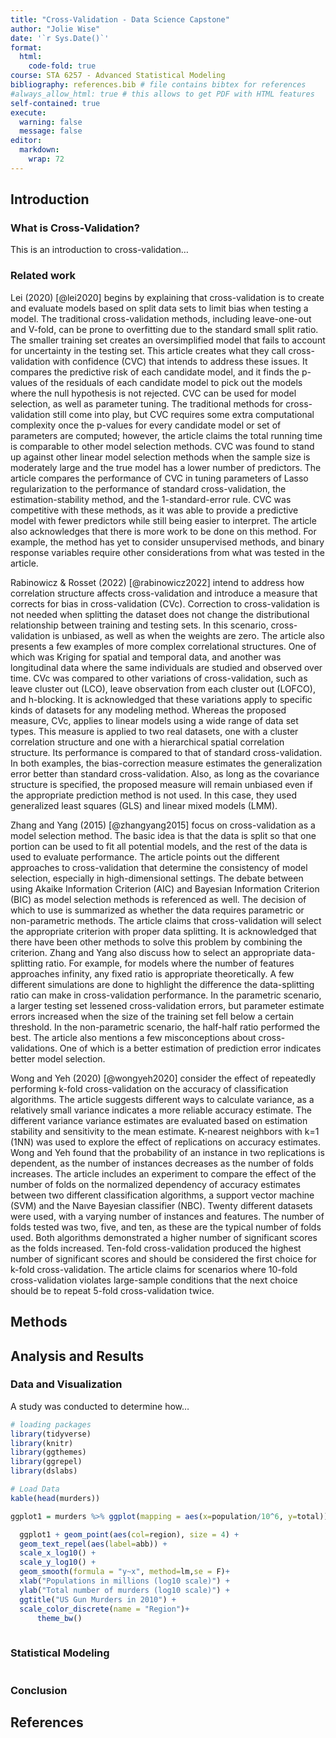 ```yaml
---
title: "Cross-Validation - Data Science Capstone"
author: "Jolie Wise"
date: '`r Sys.Date()`'
format:
  html:
    code-fold: true
course: STA 6257 - Advanced Statistical Modeling
bibliography: references.bib # file contains bibtex for references
#always_allow_html: true # this allows to get PDF with HTML features
self-contained: true
execute: 
  warning: false
  message: false
editor: 
  markdown: 
    wrap: 72
---
```


## Introduction

### What is Cross-Validation?

This is an introduction to cross-validation...

### Related work

Lei (2020) [@lei2020] begins by explaining that cross-validation is to create and evaluate models based on split data sets to limit bias when testing a model. The traditional cross-validation methods, including leave-one-out and V-fold, can be prone to overfitting due to the standard small split ratio. The smaller training set creates an oversimplified model that fails to account for uncertainty in the testing set. This article creates what they call cross-validation with confidence (CVC) that intends to address these issues. It compares the predictive risk of each candidate model, and it finds the p-values of the residuals of each candidate model to pick out the models where the null hypothesis is not rejected. CVC can be used for model selection, as well as parameter tuning. The traditional methods for cross-validation still come into play, but CVC requires some extra computational complexity once the p-values for every candidate model or set of parameters are computed; however, the article claims the total running time is comparable to other model selection methods. CVC was found to stand up against other linear model selection methods when the sample size is moderately large and the true model has a lower number of predictors. The article compares the performance of CVC in tuning parameters of Lasso regularization to the performance of standard cross-validation, the estimation-stability method, and the 1-standard-error rule. CVC was competitive with these methods, as it was able to provide a predictive model with fewer predictors while still being easier to interpret. The article also acknowledges that there is more work to be done on this method. For example, the method has yet to consider unsupervised methods, and binary response variables require other considerations from what was tested in the article.

Rabinowicz & Rosset (2022) [@rabinowicz2022] intend to address how correlation structure affects cross-validation and introduce a measure that corrects for bias in cross-validation (CVc). Correction to cross-validation is not needed when splitting the dataset does not change the distributional relationship between training and testing sets. In this scenario, cross-validation is unbiased, as well as when the weights are zero. The article also presents a few examples of more complex correlational structures. One of which was Kriging for spatial and temporal data, and another was longitudinal data where the same individuals are studied and observed over time. CVc was compared to other variations of cross-validation, such as leave cluster out (LCO), leave observation from each cluster out (LOFCO), and h-blocking. It is acknowledged that these variations apply to specific kinds of datasets for any modeling method. Whereas the proposed measure, CVc, applies to linear models using a wide range of data set types. This measure is applied to two real datasets, one with a cluster correlation structure and one with a hierarchical spatial correlation structure. Its performance is compared to that of standard cross-validation. In both examples, the bias-correction measure estimates the generalization error better than standard cross-validation. Also, as long as the covariance structure is specified, the proposed measure will remain unbiased even if the appropriate prediction method is not used. In this case, they used generalized least squares (GLS) and linear mixed models (LMM).

Zhang and Yang (2015) [@zhangyang2015] focus on cross-validation as a model selection method. The basic idea is that the data is split so that one portion can be used to fit all potential models, and the rest of the data is used to evaluate performance. The article points out the different approaches to cross-validation that determine the consistency of model selection, especially in high-dimensional settings. The debate between using Akaike Information Criterion (AIC) and Bayesian Information Criterion (BIC) as model selection methods is referenced as well. The decision of which to use is summarized as whether the data requires parametric or non-parametric methods. The article claims that cross-validation will select the appropriate criterion with proper data splitting. It is acknowledged that there have been other methods to solve this problem by combining the criterion. Zhang and Yang also discuss how to select an appropriate data-splitting ratio. For example, for models where the number of features approaches infinity, any fixed ratio is appropriate theoretically. A few different simulations are done to highlight the difference the data-splitting ratio can make in cross-validation performance. In the parametric scenario, a larger testing set lessened cross-validation errors, but parameter estimate errors increased when the size of the training set fell below a certain threshold. In the non-parametric scenario, the half-half ratio performed the best. The article also mentions a few misconceptions about cross-validations. One of which is a better estimation of prediction error indicates better model selection.

Wong and Yeh (2020) [@wongyeh2020] consider the effect of repeatedly performing k-fold cross-validation on the accuracy of classification algorithms. The article suggests different ways to calculate variance, as a relatively small variance indicates a more reliable accuracy estimate. The different variance variance estimates are evaluated based on estimation stability and sensitivity to the mean estimate. K-nearest neighbors with k=1 (1NN) was used to explore the effect of replications on accuracy estimates. Wong and Yeh found that the probability of an instance in two replications is dependent, as the number of instances decreases as the number of folds increases. The article includes an experiment to compare the effect of the number of folds on the normalized dependency of accuracy estimates between two different classification algorithms, a support vector machine (SVM) and the Naıve Bayesian classifier (NBC). Twenty different datasets were used, with a varying number of instances and features. The number of folds tested was two, five, and ten, as these are the typical number of folds used. Both algorithms demonstrated a higher number of significant scores as the folds increased. Ten-fold cross-validation produced the highest number of significant scores and should be considered the first choice for k-fold cross-validation. The article claims for scenarios where 10-fold cross-validation violates large-sample conditions that the next choice should be to repeat 5-fold cross-validation twice.

## Methods

## Analysis and Results

### Data and Visualization

A study was conducted to determine how...

```r
# loading packages 
library(tidyverse)
library(knitr)
library(ggthemes)
library(ggrepel)
library(dslabs)
```

```r
# Load Data
kable(head(murders))

ggplot1 = murders %>% ggplot(mapping = aes(x=population/10^6, y=total)) 

  ggplot1 + geom_point(aes(col=region), size = 4) +
  geom_text_repel(aes(label=abb)) +
  scale_x_log10() +
  scale_y_log10() +
  geom_smooth(formula = "y~x", method=lm,se = F)+
  xlab("Populations in millions (log10 scale)") + 
  ylab("Total number of murders (log10 scale)") +
  ggtitle("US Gun Murders in 2010") +
  scale_color_discrete(name = "Region")+
      theme_bw()
  

```

### Statistical Modeling

```r

```

### Conclusion

## References

